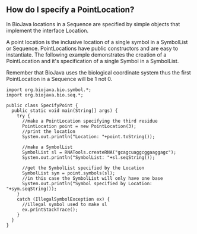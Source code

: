 == How do I specify a PointLocation? ==

In BioJava locations in a Sequence are specified by simple objects that implement the interface Location.

A point location is the inclusive location of a single symbol in a SymbolList or Sequence. PointLocations have public constructors and are easy to instantiate. The following example demonstrates the creation of a PointLocation and it's specification of a single Symbol in a SymbolList.

Remember that BioJava uses the biological coordinate system thus the first PointLocation in a Sequence will be 1 not 0.

<pre>
import org.biojava.bio.symbol.*;
import org.biojava.bio.seq.*;

public class SpecifyPoint {
  public static void main(String[] args) {
    try {
      //make a PointLocation specifying the third residue
      PointLocation point = new PointLocation(3);
      //print the location
      System.out.println("Location: "+point.toString());

      //make a SymbolList
      SymbolList sl = RNATools.createRNA("gcagcuaggcggaaggagc");
      System.out.println("SymbolList: "+sl.seqString());

      //get the SymbolList specified by the Location
      SymbolList sym = point.symbols(sl);
      //in this case the SymbolList will only have one base
      System.out.println("Symbol specified by Location: "+sym.seqString());
    }
    catch (IllegalSymbolException ex) {
      //illegal symbol used to make sl
      ex.printStackTrace();
    }
  }
}
</pre>